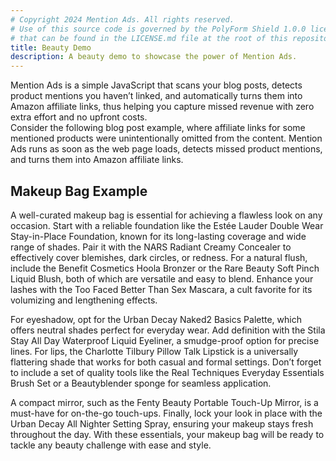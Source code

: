 ```yaml
---
# Copyright 2024 Mention Ads. All rights reserved.
# Use of this source code is governed by the PolyForm Shield 1.0.0 license
# that can be found in the LICENSE.md file at the root of this repository.
title: Beauty Demo
description: A beauty demo to showcase the power of Mention Ads.
---
```



<Aside type="tip" title="What is Mention Ads?">
Mention Ads is a simple JavaScript that scans your blog posts, detects product mentions you haven’t linked, and automatically turns them into Amazon affiliate links, thus helping you capture missed revenue with zero extra effort and no upfront costs.
</Aside>

<Aside type="note" title="Blog Post Demo">
Consider the following blog post example, where affiliate links for some mentioned products were unintentionally omitted from the content. Mention Ads runs as soon as the web page loads, detects missed product mentions, and turns them into Amazon affiliate links.
</Aside>

## Makeup Bag Example

A well-curated makeup bag is essential for achieving a flawless look on any occasion. Start with a reliable foundation like the Estée Lauder Double Wear Stay-in-Place Foundation, known for its long-lasting coverage and wide range of shades. Pair it with the NARS Radiant Creamy Concealer to effectively cover blemishes, dark circles, or redness. For a natural flush, include the Benefit Cosmetics Hoola Bronzer or the Rare Beauty Soft Pinch Liquid Blush, both of which are versatile and easy to blend. Enhance your lashes with the Too Faced Better Than Sex Mascara, a cult favorite for its volumizing and lengthening effects.

For eyeshadow, opt for the Urban Decay Naked2 Basics Palette, which offers neutral shades perfect for everyday wear. Add definition with the Stila Stay All Day Waterproof Liquid Eyeliner, a smudge-proof option for precise lines. For lips, the Charlotte Tilbury Pillow Talk Lipstick is a universally flattering shade that works for both casual and formal settings. Don’t forget to include a set of quality tools like the Real Techniques Everyday Essentials Brush Set or a Beautyblender sponge for seamless application.

A compact mirror, such as the Fenty Beauty Portable Touch-Up Mirror, is a must-have for on-the-go touch-ups. Finally, lock your look in place with the Urban Decay All Nighter Setting Spray, ensuring your makeup stays fresh throughout the day. With these essentials, your makeup bag will be ready to tackle any beauty challenge with ease and style.

<script data-config="demo" data-domain="mentionads.com" src="https://cdn.mentionads.com/v1/script.js"></script>